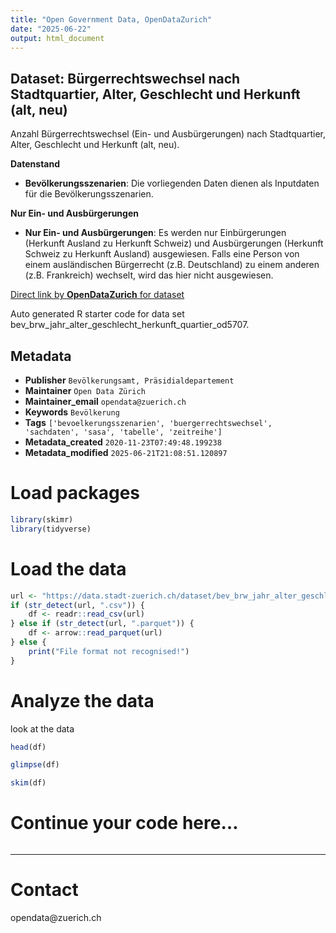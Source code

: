 ```yaml
---
title: "Open Government Data, OpenDataZurich"
date: "2025-06-22"
output: html_document
---
```


## Dataset: Bürgerrechtswechsel nach Stadtquartier, Alter, Geschlecht und Herkunft (alt, neu)


Anzahl Bürgerrechtswechsel (Ein- und Ausbürgerungen) nach Stadtquartier, Alter, Geschlecht und Herkunft (alt, neu).


**Datenstand**

- **Bevölkerungsszenarien**: Die vorliegenden Daten dienen als Inputdaten für die Bevölkerungsszenarien.

 

[]()

**Nur Ein- und Ausbürgerungen**

- **Nur Ein- und Ausbürgerungen**: Es werden nur Einbürgerungen (Herkunft Ausland zu Herkunft Schweiz) und Ausbürgerungen (Herkunft Schweiz zu Herkunft Ausland) ausgewiesen. Falls eine Person von einem ausländischen Bürgerrecht (z.B. Deutschland) zu einem anderen (z.B. Frankreich) wechselt, wird das hier nicht ausgewiesen.

 

[]()



[Direct link by **OpenDataZurich** for dataset](https://data.stadt-zuerich.ch/dataset/bev_brw_jahr_alter_geschlecht_herkunft_quartier_od5707)

Auto generated R starter code for data set bev_brw_jahr_alter_geschlecht_herkunft_quartier_od5707.

## Metadata

- **Publisher** `Bevölkerungsamt, Präsidialdepartement`
- **Maintainer** `Open Data Zürich`
- **Maintainer_email** `opendata@zuerich.ch`
- **Keywords** `Bevölk­erung`
- **Tags** `['bevoelkerungsszenarien', 'buergerrechtswechsel', 'sachdaten', 'sasa', 'tabelle', 'zeitreihe']`
- **Metadata_created** `2020-11-23T07:49:48.199238`
- **Metadata_modified** `2025-06-21T21:08:51.120897`


# Load packages

```r
library(skimr)
library(tidyverse)
```

# Load the data

```r
url <- "https://data.stadt-zuerich.ch/dataset/bev_brw_jahr_alter_geschlecht_herkunft_quartier_od5707/download/BEV570OD5707.csv"
if (str_detect(url, ".csv")) {
    df <- readr::read_csv(url)
} else if (str_detect(url, ".parquet")) {
    df <- arrow::read_parquet(url)
} else {
    print("File format not recognised!")
}
```

# Analyze the data

look at the data
```r
head(df)
```

```r
glimpse(df)
```

```r
skim(df)
```

# Continue your code here...

```r

```

------------------------------------------------------------------------

# Contact

opendata@zuerich.ch

